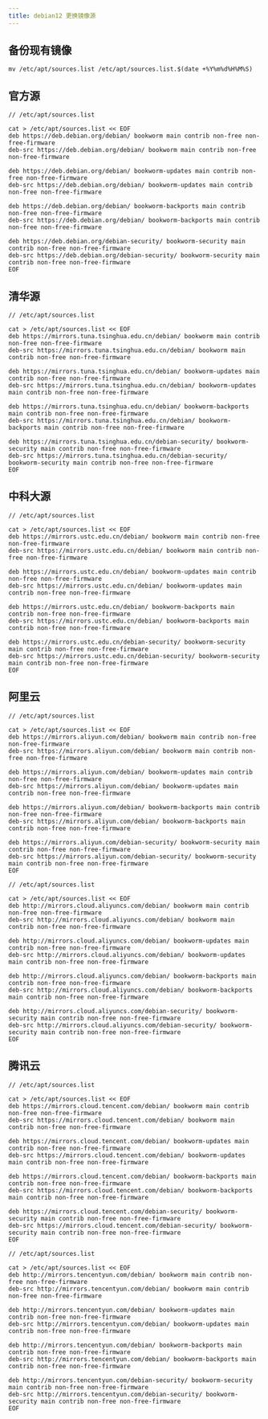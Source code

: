 ```yaml
---
title: debian12 更换镜像源
---
```



## 备份现有镜像

```shell
mv /etc/apt/sources.list /etc/apt/sources.list.$(date +%Y%m%d%H%M%S)
```

## 官方源

```shell
// /etc/apt/sources.list

cat > /etc/apt/sources.list << EOF
deb https://deb.debian.org/debian/ bookworm main contrib non-free non-free-firmware
deb-src https://deb.debian.org/debian/ bookworm main contrib non-free non-free-firmware

deb https://deb.debian.org/debian/ bookworm-updates main contrib non-free non-free-firmware
deb-src https://deb.debian.org/debian/ bookworm-updates main contrib non-free non-free-firmware

deb https://deb.debian.org/debian/ bookworm-backports main contrib non-free non-free-firmware
deb-src https://deb.debian.org/debian/ bookworm-backports main contrib non-free non-free-firmware

deb https://deb.debian.org/debian-security/ bookworm-security main contrib non-free non-free-firmware
deb-src https://deb.debian.org/debian-security/ bookworm-security main contrib non-free non-free-firmware
EOF
```

## 清华源

```shell
// /etc/apt/sources.list

cat > /etc/apt/sources.list << EOF
deb https://mirrors.tuna.tsinghua.edu.cn/debian/ bookworm main contrib non-free non-free-firmware
deb-src https://mirrors.tuna.tsinghua.edu.cn/debian/ bookworm main contrib non-free non-free-firmware

deb https://mirrors.tuna.tsinghua.edu.cn/debian/ bookworm-updates main contrib non-free non-free-firmware
deb-src https://mirrors.tuna.tsinghua.edu.cn/debian/ bookworm-updates main contrib non-free non-free-firmware

deb https://mirrors.tuna.tsinghua.edu.cn/debian/ bookworm-backports main contrib non-free non-free-firmware
deb-src https://mirrors.tuna.tsinghua.edu.cn/debian/ bookworm-backports main contrib non-free non-free-firmware

deb https://mirrors.tuna.tsinghua.edu.cn/debian-security/ bookworm-security main contrib non-free non-free-firmware
deb-src https://mirrors.tuna.tsinghua.edu.cn/debian-security/ bookworm-security main contrib non-free non-free-firmware
EOF
```

## 中科大源

```shell
// /etc/apt/sources.list

cat > /etc/apt/sources.list << EOF
deb https://mirrors.ustc.edu.cn/debian/ bookworm main contrib non-free non-free-firmware
deb-src https://mirrors.ustc.edu.cn/debian/ bookworm main contrib non-free non-free-firmware

deb https://mirrors.ustc.edu.cn/debian/ bookworm-updates main contrib non-free non-free-firmware
deb-src https://mirrors.ustc.edu.cn/debian/ bookworm-updates main contrib non-free non-free-firmware

deb https://mirrors.ustc.edu.cn/debian/ bookworm-backports main contrib non-free non-free-firmware
deb-src https://mirrors.ustc.edu.cn/debian/ bookworm-backports main contrib non-free non-free-firmware

deb https://mirrors.ustc.edu.cn/debian-security/ bookworm-security main contrib non-free non-free-firmware
deb-src https://mirrors.ustc.edu.cn/debian-security/ bookworm-security main contrib non-free non-free-firmware
EOF
```

## 阿里云

<Tabs>
<TabItem label="阿里云公网源">

```shell
// /etc/apt/sources.list

cat > /etc/apt/sources.list << EOF
deb https://mirrors.aliyun.com/debian/ bookworm main contrib non-free non-free-firmware
deb-src https://mirrors.aliyun.com/debian/ bookworm main contrib non-free non-free-firmware

deb https://mirrors.aliyun.com/debian/ bookworm-updates main contrib non-free non-free-firmware
deb-src https://mirrors.aliyun.com/debian/ bookworm-updates main contrib non-free non-free-firmware

deb https://mirrors.aliyun.com/debian/ bookworm-backports main contrib non-free non-free-firmware
deb-src https://mirrors.aliyun.com/debian/ bookworm-backports main contrib non-free non-free-firmware

deb https://mirrors.aliyun.com/debian-security/ bookworm-security main contrib non-free non-free-firmware
deb-src https://mirrors.aliyun.com/debian-security/ bookworm-security main contrib non-free non-free-firmware
EOF
```

</TabItem>

<TabItem label="阿里云内网源">

```shell
// /etc/apt/sources.list

cat > /etc/apt/sources.list << EOF
deb http://mirrors.cloud.aliyuncs.com/debian/ bookworm main contrib non-free non-free-firmware
deb-src http://mirrors.cloud.aliyuncs.com/debian/ bookworm main contrib non-free non-free-firmware

deb http://mirrors.cloud.aliyuncs.com/debian/ bookworm-updates main contrib non-free non-free-firmware
deb-src http://mirrors.cloud.aliyuncs.com/debian/ bookworm-updates main contrib non-free non-free-firmware

deb http://mirrors.cloud.aliyuncs.com/debian/ bookworm-backports main contrib non-free non-free-firmware
deb-src http://mirrors.cloud.aliyuncs.com/debian/ bookworm-backports main contrib non-free non-free-firmware

deb http://mirrors.cloud.aliyuncs.com/debian-security/ bookworm-security main contrib non-free non-free-firmware
deb-src http://mirrors.cloud.aliyuncs.com/debian-security/ bookworm-security main contrib non-free non-free-firmware
EOF
```

</TabItem>
</Tabs>

## 腾讯云

<Tabs>
<TabItem label="腾讯云公网源">

```shell
// /etc/apt/sources.list

cat > /etc/apt/sources.list << EOF
deb https://mirrors.cloud.tencent.com/debian/ bookworm main contrib non-free non-free-firmware
deb-src https://mirrors.cloud.tencent.com/debian/ bookworm main contrib non-free non-free-firmware

deb https://mirrors.cloud.tencent.com/debian/ bookworm-updates main contrib non-free non-free-firmware
deb-src https://mirrors.cloud.tencent.com/debian/ bookworm-updates main contrib non-free non-free-firmware

deb https://mirrors.cloud.tencent.com/debian/ bookworm-backports main contrib non-free non-free-firmware
deb-src https://mirrors.cloud.tencent.com/debian/ bookworm-backports main contrib non-free non-free-firmware

deb https://mirrors.cloud.tencent.com/debian-security/ bookworm-security main contrib non-free non-free-firmware
deb-src https://mirrors.cloud.tencent.com/debian-security/ bookworm-security main contrib non-free non-free-firmware
EOF
```

</TabItem>

<TabItem label="腾讯云内网源">

```shell
// /etc/apt/sources.list

cat > /etc/apt/sources.list << EOF
deb http://mirrors.tencentyun.com/debian/ bookworm main contrib non-free non-free-firmware
deb-src http://mirrors.tencentyun.com/debian/ bookworm main contrib non-free non-free-firmware

deb http://mirrors.tencentyun.com/debian/ bookworm-updates main contrib non-free non-free-firmware
deb-src http://mirrors.tencentyun.com/debian/ bookworm-updates main contrib non-free non-free-firmware

deb http://mirrors.tencentyun.com/debian/ bookworm-backports main contrib non-free non-free-firmware
deb-src http://mirrors.tencentyun.com/debian/ bookworm-backports main contrib non-free non-free-firmware

deb http://mirrors.tencentyun.com/debian-security/ bookworm-security main contrib non-free non-free-firmware
deb-src http://mirrors.tencentyun.com/debian-security/ bookworm-security main contrib non-free non-free-firmware
EOF
```

</TabItem>
</Tabs>
